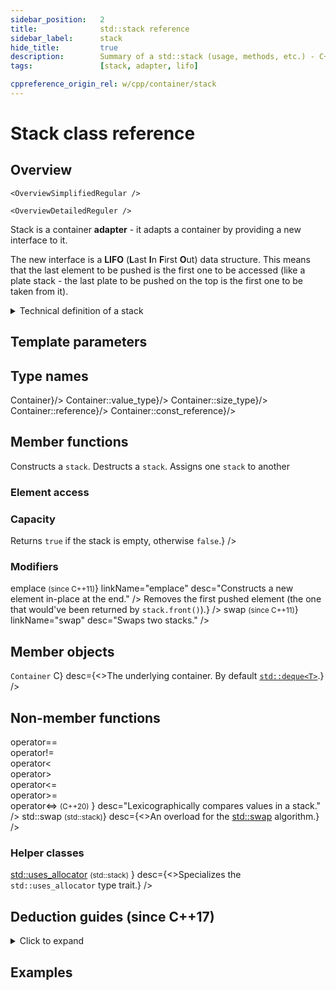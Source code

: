 ```yaml
---
sidebar_position:	2
title:				std::stack reference
sidebar_label:		stack
hide_title:			true
description:		Summary of a std::stack (usage, methods, etc.) - C++ Language
tags:				[stack, adapter, lifo]

cppreference_origin_rel: w/cpp/container/stack
---
```



<!------------------ Codes ----------------->

<!-- Overview -->

<!-- Deduction Guides -->


<NotFinished />

# Stack class reference

## Overview

<Tabs>
<TabItem value="simplified" label="Simplified" default>

	<OverviewSimplifiedRegular />

</TabItem>
<TabItem value="detailed" label="Detailed">

	<OverviewDetailedReguler />

</TabItem>
</Tabs>

Stack is a container **adapter** - it adapts a container by providing a new interface to it.

The new interface is a **LIFO** (**L**ast **I**n **F**irst **O**ut) data structure.
This means that the last element to be pushed is the first one to be accessed (like a plate stack - the last plate to be pushed on the top is the first one to be taken from it).

<details>
<summary>Technical definition of a stack</summary>
<div>

The `std::stack` class is a container adaptor that gives the programmer the functionality of a stack - specifically, a *LIFO* (last-in, first-out) data structure.

The class template acts as a wrapper to the underlying container - only a specific set of functions is provided. The stack pushes and pops the element from the back of the underlying container, known as the top of the stack.

</div>
</details>

<ClassSummary name="stack" namespaces="std" folder="queue" headerName="queue">

## Template parameters

<SymbolTable noTraits>
	<Symbol name="T">
		<TemplateParamTExplanation />
	</Symbol>
	<Symbol name="Container">
		<TemplateParamContainerExplanation />
	</Symbol>
</SymbolTable>

## Type names

<SymbolTable>
	<Symbol pub name="container_type"			desc={<code>Container</code>}/>
	<Symbol pub name="value_type" 				desc={<code>Container::value_type</code>}/>
	<Symbol pub name="size_type"					desc={<code>Container::size_type</code>}/>
	<Symbol pub name="reference"					desc={<code>Container::reference</code>}/>
	<Symbol pub name="const_reference"		desc={<code>Container::const_reference</code>}/>
</SymbolTable>

## Member functions

<SymbolTable>
	<Symbol pub autoLink linkName="constructors" name="(constructors)">
		Constructs a <code>stack</code>.
	</Symbol>
	<Symbol pub autoLink linkName="destructors" name="(destructor)">
		Destructs a <code>stack</code>.
	</Symbol>
	<Symbol pub autoLink linkName="operator_assign" name="operator=">
		Assigns one <code>stack</code> to another
	</Symbol>
</SymbolTable>

### Element access

<SymbolTable>
	<Symbol pub autoLink name="front"
			desc="Accesses the element at the top (first pushed)."
		/>
	<Symbol pub autoLink name="back"
			desc="Accesses the element at the back (last pushed)."
		/>
</SymbolTable>

### Capacity

<SymbolTable>
	<Symbol pub autoLink name="empty"
			desc={<>Returns <code>true</code> if the stack is empty, otherwise <code>false</code>.</>}
		/>
	<Symbol pub autoLink name="size" desc="Returns the number of elements in the stack." />
</SymbolTable>

### Modifiers

<SymbolTable>
	<Symbol pub autoLink name="push"
			desc="Inserts a new element at the end."
		/>
	<Symbol pub autoLink name={<>emplace <small>(since C++11)</small></>} linkName="emplace"
			desc="Constructs a new element in-place at the end."
		/>
	<Symbol pub autoLink name="pop"
			desc={<>Removes the first pushed element (the one that would've been returned by <code>stack.front()</code>).</>}
		/>
	<Symbol pub autoLink name={<>swap <small>(since C++11)</small></>} linkName="swap"
			desc="Swaps two stacks."
		/>
</SymbolTable>

## Member objects

<SymbolTable>
	<Symbol prot name={<><code>Container</code> C</>}
			desc={<>The underlying container. By default <a href="/docs/containers/stacks/deque"><code>std::deque&lt;T&gt;</code></a>.</>}
		/>
</SymbolTable>

## Non-member functions

<SymbolTable noTraits>
	<Symbol name={<>
				operator== <br/>
				operator!= <br/>
				operator&lt; <br/>
				operator&gt; <br/>
				operator&lt;= <br/>
				operator&gt;= <br/>
				operator&lt;=&gt; <small>(C++20)</small>
			</>}
			desc="Lexicographically compares values in a stack."
		/>
	<Symbol name={<>std::swap <small>(std::stack)</small></>}
			desc={<>An overload for the <a href="#">std::swap</a> algorithm.</>}
		/>
</SymbolTable>

### Helper classes

<SymbolTable noTraits>
	<Symbol name={<>
			<a href="#">std::uses_allocator</a> <small>(std::stack)</small>
		</>}
			desc={<>Specializes the <code>std::uses_allocator</code> type trait.</>}
		/>
</SymbolTable>

</ClassSummary>


## Deduction guides (since C++17)
<details>
<summary>Click to expand</summary>
<div>
	<DeductionGuides />
</div>
</details>

## Examples

<ImproveSection />
